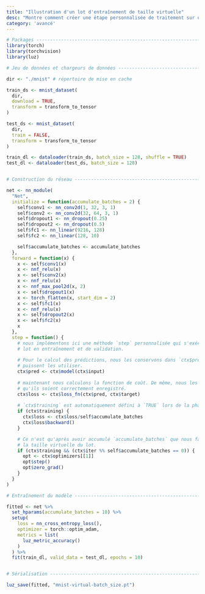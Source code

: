 ```yaml
---
title: "Illustration d'un lot d'entraînement de taille virtuelle"
desc: "Montre comment créer une étape personnalisée de traitement sur un lot virtuel au cours de l'entraînement"
category: 'avancé'
---
```


```r
# Packages ----------------------------------------------------------------
library(torch)
library(torchvision)
library(luz)

# Jeu de données et chargeurs de données ----------------------------------------------------

dir <- "./mnist" # répertoire de mise en cache

train_ds <- mnist_dataset(
  dir,
  download = TRUE,
  transform = transform_to_tensor
)

test_ds <- mnist_dataset(
  dir,
  train = FALSE,
  transform = transform_to_tensor
)

train_dl <- dataloader(train_ds, batch_size = 128, shuffle = TRUE)
test_dl <- dataloader(test_ds, batch_size = 128)


# Construction du réseau ---------------------------------------------------

net <- nn_module(
  "Net",
  initialize = function(accumulate_batches = 2) {
    self$conv1 <- nn_conv2d(1, 32, 3, 1)
    self$conv2 <- nn_conv2d(32, 64, 3, 1)
    self$dropout1 <- nn_dropout(0.25)
    self$dropout2 <- nn_dropout(0.5)
    self$fc1 <- nn_linear(9216, 128)
    self$fc2 <- nn_linear(128, 10)

    self$accumulate_batches <- accumulate_batches
  },
  forward = function(x) {
    x <- self$conv1(x)
    x <- nnf_relu(x)
    x <- self$conv2(x)
    x <- nnf_relu(x)
    x <- nnf_max_pool2d(x, 2)
    x <- self$dropout1(x)
    x <- torch_flatten(x, start_dim = 2)
    x <- self$fc1(x)
    x <- nnf_relu(x)
    x <- self$dropout2(x)
    x <- self$fc2(x)
    x
  },
  step = function() {
    # nous implémentons ici une méthode `step` personnalisée qui s'exécute pour chaque 
    # lot en entraînement et de validation.
    
    # Pour le calcul des prédictions, nous les conservons dans `ctx$pred` afin que d'autres parties de luz
    # puissent les utiliser.
    ctx$pred <- ctx$model(ctx$input) 
    
    # maintenant nous calculons la fonction de coût. De même, nous les sauvegarderons dans `ctx$loss` afin, par exemple,
    # qu'ils soient correctement enregistré.
    ctx$loss <- ctx$loss_fn(ctx$pred, ctx$target)
    
    # `ctx$training` est automatiquement défini à `TRUE` lors de la phase d'entraînement
    if (ctx$training) {
      ctx$loss <- ctx$loss/self$accumulate_batches
      ctx$loss$backward()
    }

    # Ce n'est qu'après avoir accumulé `accumulate_batches` que nous faisons un `step` de l'optimiseur, donc nous utilisons 
    # la taille virtuelle du lot.
    if (ctx$training && (ctx$iter %% self$accumulate_batches == 0)) {
      opt <- ctx$optimizers[[1]]
      opt$step()
      opt$zero_grad()
    }
  }
)

# Entraînement du modèle -------------------------------------------------------------------

fitted <- net %>%
  set_hparams(accumulate_batches = 10) %>%
  setup(
    loss = nn_cross_entropy_loss(),
    optimizer = torch::optim_adam,
    metrics = list(
      luz_metric_accuracy()
    )
  ) %>%
  fit(train_dl, valid_data = test_dl, epochs = 10)


# Sérialisation -----------------------------------------------------------

luz_save(fitted, "mnist-virtual-batch_size.pt")
```

